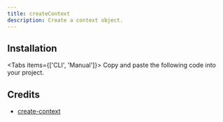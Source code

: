 ```yaml
---
title: createContext
description: Create a context object.
---
```


## Installation

<Tabs items={['CLI', 'Manual']}>
  <Tab>
    <InstallCLI value='create-context' />
  </Tab>
  <Tab>
    Copy and paste the following code into your project.
    <RegistrySourceCode value='create-context' />
  </Tab>
</Tabs>

## Credits

- [create-context](https://github.com/radix-ui/primitives/tree/main/packages/react/context)
